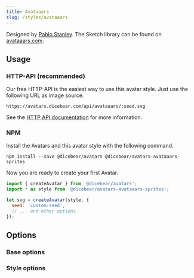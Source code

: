 ```yaml
---
title: Avataaars
slug: /styles/avataaars
---
```



<Examples style={style} />

Designed by [Pablo Stanley](https://twitter.com/pablostanley). The Sketch library can be found on
[avataaars.com](https://avataaars.com/).

## Usage

### HTTP-API (recommended)

Our free HTTP-API is the easiest way to use this avatar style. Just use the following URL as image source.

    https://avatars.dicebear.com/api/avataaars/:seed.svg

See the [HTTP API documentation](/docs/http-api) for more information.

### NPM

Install the Avatars and this avatar style with the following command.

    npm install --save @dicebear/avatars @dicebear/avatars-avataaars-sprites

Now you are ready to create your first Avatar.

```js
import { createAvatar } from '@dicebear/avatars';
import * as style from '@dicebear/avatars-avataaars-sprites';

let svg = createAvatar(style, {
  seed: 'custom-seed',
  // ... and other options
});
```

## Options

### Base options

<Options schema={coreSchema} />

### Style options

<Options schema={style.schema} />

